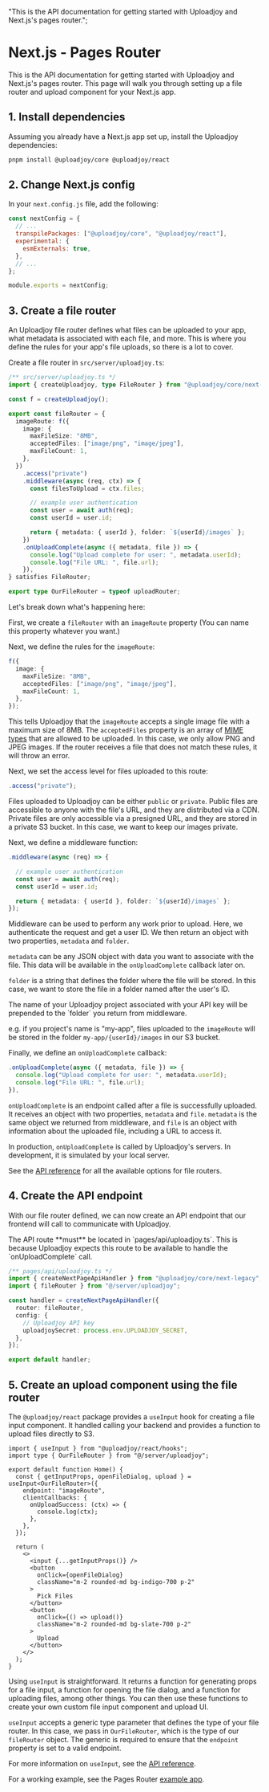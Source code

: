   "This is the API documentation for getting started with Uploadjoy and Next.js's pages router.";

# Next.js - Pages Router

This is the API documentation for getting started with Uploadjoy and Next.js's pages router. This page will walk you through setting up a file router and upload component for your Next.js app.

## 1. Install dependencies

Assuming you already have a Next.js app set up, install the Uploadjoy dependencies:

```bash
pnpm install @uploadjoy/core @uploadjoy/react
```

## 2. Change Next.js config

In your `next.config.js` file, add the following:

```js
const nextConfig = {
  // ...
  transpilePackages: ["@uploadjoy/core", "@uploadjoy/react"],
  experimental: {
    esmExternals: true,
  },
  // ...
};

module.exports = nextConfig;
```

## 3. Create a file router

An Uploadjoy file router defines what files can be uploaded to your app, what metadata is associated with each file, and more. This is where you define the rules for your app's file uploads, so there is a lot to cover.

Create a file router in `src/server/uploadjoy.ts`:

```ts
/** src/server/uploadjoy.ts */
import { createUploadjoy, type FileRouter } from "@uploadjoy/core/next-legacy";

const f = createUploadjoy();

export const fileRouter = {
  imageRoute: f({
    image: {
      maxFileSize: "8MB",
      acceptedFiles: ["image/png", "image/jpeg"],
      maxFileCount: 1,
    },
  })
    .access("private")
    .middleware(async (req, ctx) => {
      const filesToUpload = ctx.files;

      // example user authentication
      const user = await auth(req);
      const userId = user.id;

      return { metadata: { userId }, folder: `${userId}/images` };
    })
    .onUploadComplete(async ({ metadata, file }) => {
      console.log("Upload complete for user: ", metadata.userId);
      console.log("File URL: ", file.url);
    }),
} satisfies FileRouter;

export type OurFileRouter = typeof uploadRouter;
```

Let's break down what's happening here:

First, we create a `fileRouter` with an `imageRoute` property (You can name this property whatever you want.)

Next, we define the rules for the `imageRoute`:

```ts
f({
  image: {
    maxFileSize: "8MB",
    acceptedFiles: ["image/png", "image/jpeg"],
    maxFileCount: 1,
  },
});
```

This tells Uploadjoy that the `imageRoute` accepts a single image file with a maximum size of 8MB. The `acceptedFiles` property is an array of [MIME types](https://developer.mozilla.org/en-US/docs/Web/HTTP/Basics_of_HTTP/MIME_types) that are allowed to be uploaded. In this case, we only allow PNG and JPEG images. If the router receives a file that does not match these rules, it will throw an error.

Next, we set the access level for files uploaded to this route:

```ts
.access("private");
```

Files uploaded to Uploadjoy can be either `public` or `private`. Public files are accessible to anyone with the file's URL, and they are distributed via a CDN. Private files are only accessible via a presigned URL, and they are stored in a private S3 bucket. In this case, we want to keep our images private.

Next, we define a middleware function:

```ts
.middleware(async (req) => {

  // example user authentication
  const user = await auth(req);
  const userId = user.id;

  return { metadata: { userId }, folder: `${userId}/images` };
});
```

Middleware can be used to perform any work prior to upload. Here, we authenticate the request and get a user ID. We then return an object with two properties, `metadata` and `folder`.

`metadata` can be any JSON object with data you want to associate with the file. This data will be available in the `onUploadComplete` callback later on.

`folder` is a string that defines the folder where the file will be stored. In this case, we want to store the file in a folder named after the user's ID.

<Warn>
  The name of your Uploadjoy project associated with your API key will be
  prepended to the `folder` you return from middleware.

e.g. if you project's name is "my-app", files uploaded to the `imageRoute` will be stored in the folder `my-app/{userId}/images` in our S3 bucket.

</Warn>

Finally, we define an `onUploadComplete` callback:

```ts
.onUploadComplete(async ({ metadata, file }) => {
  console.log("Upload complete for user: ", metadata.userId);
  console.log("File URL: ", file.url);
}),
```

`onUploadComplete` is an endpoint called after a file is successfully uploaded. It receives an object with two properties, `metadata` and `file`. `metadata` is the same object we returned from middleware, and `file` is an object with information about the uploaded file, including a URL to access it.

In production, `onUploadComplete` is called by Uploadjoy's servers. In development, it is simulated by your local server.

See the [API reference](/api-reference/core) for all the available options for file routers.

## 4. Create the API endpoint

With our file router defined, we can now create an API endpoint that our frontend will call to communicate with Uploadjoy.

<Note>
  The API route **must** be located in `pages/api/uploadjoy.ts`. This is because
  Uploadjoy expects this route to be available to handle the `onUploadComplete`
  call.
</Note>

```ts
/** pages/api/uploadjoy.ts */
import { createNextPageApiHandler } from "@uploadjoy/core/next-legacy";
import { fileRouter } from "@/server/uploadjoy";

const handler = createNextPageApiHandler({
  router: fileRouter,
  config: {
    // Uploadjoy API key
    uploadjoySecret: process.env.UPLOADJOY_SECRET,
  },
});

export default handler;
```

## 5. Create an upload component using the file router

The `@uploadjoy/react` package provides a `useInput` hook for creating a file input component. It handled calling your backend and provides a function to upload files directly to S3.

```tsx
import { useInput } from "@uploadjoy/react/hooks";
import type { OurFileRouter } from "@/server/uploadjoy";

export default function Home() {
  const { getInputProps, openFileDialog, upload } = useInput<OurFileRouter>({
    endpoint: "imageRoute",
    clientCallbacks: {
      onUploadSuccess: (ctx) => {
        console.log(ctx);
      },
    },
  });

  return (
    <>
      <input {...getInputProps()} />
      <button
        onClick={openFileDialog}
        className="m-2 rounded-md bg-indigo-700 p-2"
      >
        Pick Files
      </button>
      <button
        onClick={() => upload()}
        className="m-2 rounded-md bg-slate-700 p-2"
      >
        Upload
      </button>
    </>
  );
}
```

Using `useInput` is straightforward. It returns a function for generating props for a file input, a function for opening the file dialog, and a function for uploading files, among other things. You can then use these functions to create your own custom file input component and upload UI.

`useInput` accepts a generic type parameter that defines the type of your file router. In this case, we pass in `OurFileRouter`, which is the type of our `fileRouter` object. The generic is required to ensure that the `endpoint` property is set to a valid endpoint.

For more information on `useInput`, see the [API reference](/api-reference/react).

For a working example, see the Pages Router [example app](https://github.com/Uploadjoy/uploadjoy/tree/main/examples/pagedir).
